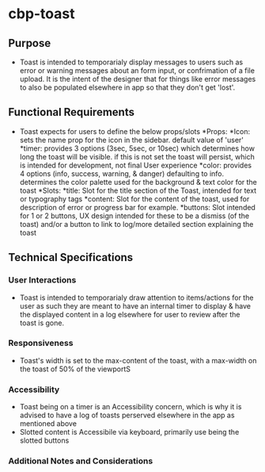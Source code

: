 
<Meta title="Components/Toast/Specifications" />

# cbp-toast

## Purpose

* Toast is intended to temporarialy display messages to users such as error or warning messages about an form input, or confrimation of a file upload. It is the intent of the designer that for things
like error messages to also be populated elsewhere in app so that they don't get 'lost'. 

## Functional Requirements

* Toast expects for users to define the below props/slots
    *Props:
        *Icon: sets the name prop for the icon in the sidebar. default value of 'user'
        *timer: provides 3 options (3sec, 5sec, or 10sec) which determines how long the toast will be visible. if this is not set the toast will persist, which is intended for development, not final 
            User experience
        *color: provides 4 options (info, success, warning, & danger) defaulting to info. determines the color palette used for the background & text color for the toast
    *Slots:
        *title: Slot for the title section of the Toast, intended for text or typography tags
        *content: Slot for the content of the toast, used for description of error or progress bar for example. 
        *buttons: Slot intended for 1 or 2 buttons, UX design intended for these to be a dismiss (of the toast) and/or a button to link to log/more detailed section explaining the toast

## Technical Specifications

### User Interactions

* Toast is intended to temporarialy draw attention to items/actions for the user as such they are meant to have an internal timer to display & have the displayed content in a log elsewhere for user to
    review after the toast is gone. 

### Responsiveness

* Toast's width is set to the max-content of the toast, with a max-width on the toast of 50% of the viewportS 

### Accessibility

* Toast being on a timer is an Accessibility concern, which is why it is advised to have a log of toasts perserved elsewhere in the app as mentioned above
* Slotted content is Accessibile via keyboard, primarily use being the slotted buttons

### Additional Notes and Considerations
